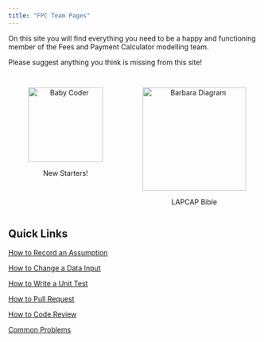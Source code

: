```yaml
---
title: "FPC Team Pages"
---
```


On this site you will find everything you need to be a happy and functioning member of the Fees and Payment Calculator modelling team.

Please suggest anything you think is missing from this site!

::: {style="display: flex; justify-content: space-around;"}
<figure style="text-align: center;">

<a href="new_induction_stuff.html"> <img src="assets/baby_coder.png" alt="Baby Coder" width="150"/> </a>

<figcaption>New Starters!</figcaption>

</figure>

<figure style="text-align: center;">

<a href="lapcap_cookbook.html"> <img src="assets/barbara_diagram.png" alt="Barbara Diagram" width="208"/> </a>

<figcaption>LAPCAP Bible</figcaption>

</figure>
:::

## Quick Links

[How to Record an Assumption](lapcap_bible.html#how_to_assumption)

[How to Change a Data Input](lapcap_bible.html#how_to_data_input)

[How to Write a Unit Test](lapcap_bible.html#how_to_unit_test)

[How to Pull Request](lapcap_bible.html#how_to_pull_request)

[How to Code Review](lapcap_bible.html#how_to_code_review)

[Common Problems](other_common_problems.html)
